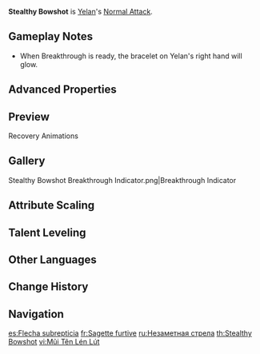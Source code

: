 {{Talent Infobox
|character     = Yelan
|type          = Normal Attack
|image         = Talent Stealthy Bowshot.png
|info          = '''Normal Attack'''<br />Performs up to 4 consecutive shots with a bow.<br /><br />'''Charged Attack'''<br />Perform a more precise [[Aimed Shot]] with increased DMG.<br />While aiming, flowing water will accumulate on the arrowhead. A fully charged torrential arrow will deal {{Color|Hydro DMG}}.<br /><br />'''Breakthrough'''<br />Yelan will enter a "Breakthrough" state after spending 5s out of combat, which will cause her next Charged Aimed Shot to have 80% decreased charge time, and once charged, she can fire a "Breakthrough Barb" that will deal {{Color|AoE Hydro DMG}} based on Yelan's Max HP.<br /><br />'''Plunging Attack'''<br />Fires off a shower of arrows in mid-air before falling and striking the ground, dealing [[AoE]] DMG upon impact.
|utility1      = Charged Attack
|utility2      = AoE
|scale_att1    = Max HP
|scale_att2    = ATK
|hit1          = 40.7 - 80.4%
|hit2          = 39 - 77.2%
|hit3          = 51.6 - 102%
|hit4          = 32.5+32.5 - 64.3+64.3%
|aimed         = 43.9 - 86.7%
|charged       = 124 - 223.2%
|charged_attr2 = Breakthrough Barb DMG (% Max HP)
|charged2      = 11.6 - 20.8%
|plunge        = 56.8 - 112.3%
|plungeLow     = 113.6 - 224.6%
|plungeHigh    = 141.9 - 300.4%
}}
'''Stealthy Bowshot''' is [[Yelan]]'s [[Normal Attack]].

==Gameplay Notes==
* When Breakthrough is ready, the bracelet on Yelan's right hand will glow.
{{Clr}}

==Advanced Properties==
{{Advanced Properties
|title   = Normal Attack 1-Hit
|gu      = —
|icdtag  = none
|poise   = 14.19
|impulse = 1

|title2   = Normal Attack 2-Hit
|gu2      = —
|icdtag2  = none
|poise2   = 13.62
|impulse2 = 1

|title3   = Normal Attack 3-Hit
|gu3      = —
|icdtag3  = none
|poise3   = 18
|impulse3 = 1

|title4   = Normal Attack 4-Hit A
|gu4      = —
|icdtag4  = none
|poise4   = 7.56
|impulse4 = 1

|title5   = Normal Attack 4-Hit B
|gu5      = —
|icdtag5  = none
|poise5   = 7.56
|impulse5 = 1

|title6   = Aimed Shot
|gu6      = —
|icdtag6  = none
|poise6   = 10
|impulse6 = 2

|title7   = Aimed Shot (Hit Weak Spot)
|gu7      = —
|icdtag7  = none
|poise7   = 30
|impulse7 = 5

|title8   = Fully-Charged Aimed Shot
|gu8      = 1U<br /><small>(w/ [[Dropoff]])</small>
|icdtag8  = none
|poise8   = 20
|impulse8 = 2

|title9   = Fully-Charged Aimed Shot (Hit Weak Spot)
|gu9      = 1U<br /><small>(w/ Dropoff)</small>
|icdtag9  = none
|poise9   = 60
|impulse9 = 5

|title10   = Breakthrough Barb
|gu10      = 1U
|icdtag10  = Breakthrough Barb
|icdtype10 = 0.3s
|poise10   = 100
|impulse10 = 3

|title11   = Plunging Attack Collision
|gu11      = —
|icdtag11  = none
|poise11   = 10
|impulse11 = 2

|title12   = Low Plunge
|gu12      = —
|icdtag12  = none
|poise12   = 50
|impulse12 = 2

|title13   = High Plunge
|gu13      = —
|icdtag13  = none
|poise13   = 100
|impulse13 = 3
}}

==Preview==
{{Preview
|file1    = Stealthy Bowshot Normal Preview
|caption1 = Normal Attack

|file2    = Stealthy Bowshot Charged Preview
|caption2 = Charged Attack

|file3    = Stealthy Bowshot Plunge Preview
|caption3 = Plunging Attack

|file4    = Stealthy Bowshot Breakthrough Preview
|caption4 = Breakthrough

|file5    = Stealthy Bowshot Breakthrough Barb Preview
|caption5 = Breakthrough Barb
}}

;Recovery Animations
{{Preview
|file1=Stealthy Bowshot N1 Recovery Preview
|caption1=Normal Attack 1

|file2=Stealthy Bowshot N2 Recovery Preview
|caption2=Normal Attack 2

|file3=Stealthy Bowshot N3 Recovery Preview
|caption3=Normal Attack 3

|file4=Stealthy Bowshot N4 Recovery Preview
|caption4=Normal Attack 4
}}

==Gallery==
<gallery>
Stealthy Bowshot Breakthrough Indicator.png|Breakthrough Indicator
</gallery>

==Attribute Scaling==
{{Talent Scaling
|talentType=Normal Attack
|levels=11
|order=hit1,hit2,hit3,hit4,aimed,charged_title,fully-chargedaimedshot,breakthroughbarbdmg,plunge_title,plunge,plungelow,plungehigh
|titles=1-Hit DMG (%),2-Hit DMG (%),3-Hit DMG (%),4-Hit DMG (%),Aimed Shot (%),Charged Attack,Fully-Charged Aimed Shot (%),Breakthrough Barb DMG (% Max HP),Plunging Attack,Plunge DMG (%),Low Plunge DMG (%),High Plunge DMG (%)
|hit1_1=40.68
|hit1_2=43.99
|hit1_3=47.3
|hit1_4=52.03
|hit1_5=55.34
|hit1_6=59.13
|hit1_7=64.33
|hit1_8=69.53
|hit1_9=74.73
|hit1_10=80.41
|hit1_11=86.09
|hit2_1=39.04
|hit2_2=42.22
|hit2_3=45.4
|hit2_4=49.94
|hit2_5=53.12
|hit2_6=56.75
|hit2_7=61.74
|hit2_8=66.74
|hit2_9=71.73
|hit2_10=77.18
|hit2_11=82.63
|hit3_1=51.6
|hit3_2=55.8
|hit3_3=60
|hit3_4=66
|hit3_5=70.2
|hit3_6=75
|hit3_7=81.6
|hit3_8=88.2
|hit3_9=94.8
|hit3_10=102
|hit3_11=109.2
|hit4_1=32.51+32.51
|hit4_2=35.15+35.15
|hit4_3=37.8+37.8
|hit4_4=41.58+41.58
|hit4_5=44.23+44.23
|hit4_6=47.25+47.25
|hit4_7=51.41+51.41
|hit4_8=55.57+55.57
|hit4_9=59.72+59.72
|hit4_10=64.26+64.26
|hit4_11=68.8+68.8
|aimed_1=43.86
|aimed_2=47.43
|aimed_3=51
|aimed_4=56.1
|aimed_5=59.67
|aimed_6=63.75
|aimed_7=69.36
|aimed_8=74.97
|aimed_9=80.58
|aimed_10=86.7
|aimed_11=92.82
|fully-chargedaimedshot_1=124
|fully-chargedaimedshot_2=133.3
|fully-chargedaimedshot_3=142.6
|fully-chargedaimedshot_4=155
|fully-chargedaimedshot_5=164.3
|fully-chargedaimedshot_6=173.6
|fully-chargedaimedshot_7=186
|fully-chargedaimedshot_8=198.4
|fully-chargedaimedshot_9=210.8
|fully-chargedaimedshot_10=223.2
|fully-chargedaimedshot_11=235.6
|breakthroughbarbdmg_1=11.58
|breakthroughbarbdmg_2=12.44
|breakthroughbarbdmg_3=13.31
|breakthroughbarbdmg_4=14.47
|breakthroughbarbdmg_5=15.34
|breakthroughbarbdmg_6=16.21
|breakthroughbarbdmg_7=17.36
|breakthroughbarbdmg_8=18.52
|breakthroughbarbdmg_9=19.68
|breakthroughbarbdmg_10=20.84
|breakthroughbarbdmg_11=21.99
|plunge_1=56.83
|plunge_2=61.45
|plunge_3=66.08
|plunge_4=72.69
|plunge_5=77.31
|plunge_6=82.6
|plunge_7=89.87
|plunge_8=97.14
|plunge_9=104.41
|plunge_10=112.34
|plunge_11=120.27
|plungelow_1=113.63
|plungelow_2=122.88
|plungelow_3=132.13
|plungelow_4=145.35
|plungelow_5=154.59
|plungelow_6=165.17
|plungelow_7=179.7
|plungelow_8=194.23
|plungelow_9=208.77
|plungelow_10=224.62
|plungelow_11=240.48
|plungehigh_1=141.93
|plungehigh_2=153.49
|plungehigh_3=165.04
|plungehigh_4=181.54
|plungehigh_5=193.1
|plungehigh_6=206.3
|plungehigh_7=224.45
|plungehigh_8=242.61
|plungehigh_9=260.76
|plungehigh_10=280.57
|plungehigh_11=300.37
}}

==Talent Leveling==
{{Talent Upgrade|Yelan}}

==Other Languages==
{{Other Languages
|en      = Stealthy Bowshot
|zhs     = 潜形隐曜弓
|zhs_rm  = Qiánxíng Yǐnyào Gōng
|zht     = 潛形隱曜弓
|zht_rm  = Qiánxíng Yǐnyào Gōng
|zh_tl   = 
|ja      = 匿影隠曜の弓
|ja_rm   = Tokuei Inyou no Yumi{{Assumed}}
|ja_tl   = 
|ko      = 빛을 감춘 활
|ko_rm   = Bicheul Gamchun Hwal
|ko_tl   = Light-Hidden Bow
|es      = Flecha subrepticia
|es_tl   = Surreptitiously Arrow
|fr      = Sagette furtive
|fr_tl   = Furtive Arrow
|ru      = Незаметная стрела
|ru_tl   = Invisible Arrow
|th      = Stealthy Bowshot
|vi      = Mũi Tên Lén Lút
|vi_tl   = Sneaky Arrow
|de      = Bogen der Unterströmung
|de_tl   = Bow of the Undercurrent
|id      = Normal Attack: Stealthy Bowshot
|pt      = Flecha Oculta
|pt_tl   = 
|tr      = Gizli Ok Saldırısı
|tr_tl   = 
|it      = Tiro furtivo
|it_tl   = Stealthy Shot
}}

==Change History==
{{Change History|2.7}}

==Navigation==
{{Talent Navbox|Yelan}}

[[es:Flecha subrepticia]]
[[fr:Sagette furtive]]
[[ru:Незаметная стрела]]
[[th:Stealthy Bowshot]]
[[vi:Mũi Tên Lén Lút]]